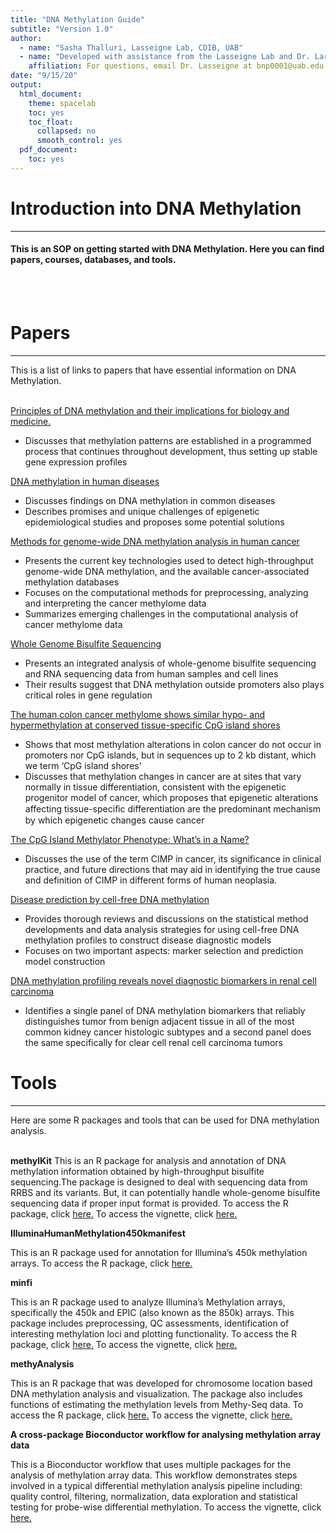 ```yaml
---
title: "DNA Methylation Guide"
subtitle: "Version 1.0"
author: 
  - name: "Sasha Thalluri, Lasseigne Lab, CDIB, UAB"
  - name: "Developed with assistance from the Lasseigne Lab and Dr. Lara Ianov, UAB"
    affiliation: For questions, email Dr. Lasseigne at bnp0001@uab.edu
date: "9/15/20"
output:
  html_document:
    theme: spacelab
    toc: yes
    toc_float:
      collapsed: no
      smooth_control: yes
  pdf_document:
    toc: yes
---
```


# Introduction into DNA Methylation
***
#### This is an SOP on getting started with DNA Methylation. Here you can find papers, courses, databases, and tools.
<br>
<br> 

# Papers
***
This is a list of links to papers that have essential information on DNA Methylation.
<br>
<br> 

<a href="https://www.ncbi.nlm.nih.gov/pubmed/30100054">Principles of DNA methylation and their implications for biology and medicine.</a>

* Discusses that methylation patterns are established in a programmed process that continues throughout development, thus setting up stable gene expression profiles

<a href="https://www.ncbi.nlm.nih.gov/pmc/articles/PMC6147084/">DNA methylation in human diseases</a>

* Discusses findings on DNA methylation in common diseases
* Describes promises and unique challenges of epigenetic epidemiological studies and proposes some potential solutions

<a href="https://academic.oup.com/bfg/article/15/6/432/2453166">Methods for genome-wide DNA methylation analysis in human cancer</a>

* Presents the current key technologies used to detect high-throughput genome-wide DNA methylation, and the available cancer-associated methylation databases
* Focuses on the computational methods for preprocessing, analyzing and interpreting the cancer methylome data
* Summarizes emerging challenges in the computational analysis of cancer methylome data

<a href="https://genomebiology.biomedcentral.com/articles/10.1186/s13059-014-0408-0">Whole Genome Bisulfite Sequencing</a>

* Presents an integrated analysis of whole-genome bisulfite sequencing and RNA sequencing data from human samples and cell lines
* Their results suggest that DNA methylation outside promoters also plays critical roles in gene regulation

<a href="https://pubmed.ncbi.nlm.nih.gov/19151715/">The human colon cancer methylome shows similar hypo- and hypermethylation at conserved tissue-specific CpG island shores</a>

* Shows that most methylation alterations in colon cancer do not occur in promoters nor CpG islands, but in sequences up to 2 kb distant, which we term 'CpG island shores'
* Discusses that methylation changes in cancer are at sites that vary normally in tissue differentiation, consistent with the epigenetic progenitor model of cancer, which proposes that epigenetic alterations affecting tissue-speciﬁc differentiation are the predominant mechanism by which epigenetic changes cause cancer

<a href="https://cancerres.aacrjournals.org/content/73/19/5858">The CpG Island Methylator Phenotype: What's in a Name?</a>

*  Discusses the use of the term CIMP in cancer, its significance in clinical practice, and future directions that may aid in identifying the true cause and definition of CIMP in different forms of human neoplasia.

<a href="https://www.ncbi.nlm.nih.gov/pubmed/29672679">Disease prediction by cell-free DNA methylation</a>

* Provides thorough reviews and discussions on the statistical method developments and data analysis strategies for using cell-free DNA methylation profiles to construct disease diagnostic models
* Focuses on two important aspects: marker selection and prediction model construction

<a href="https://bmcmedicine.biomedcentral.com/articles/10.1186/s12916-014-0235-x">DNA methylation profiling reveals novel diagnostic biomarkers in renal cell carcinoma</a>

* Identifies a single panel of DNA methylation biomarkers that reliably distinguishes tumor from benign adjacent tissue in all of the most common kidney cancer histologic subtypes and a second panel does the same specifically for clear cell renal cell carcinoma tumors


# Tools
*** 
Here are some R packages and tools that can be used for DNA methylation analysis. 
<br>
<br>

**methylKit**
This is an R package for analysis and annotation of DNA methylation information obtained by high-throughput bisulfite sequencing.The package is designed to deal with sequencing data from RRBS and its variants. But, it can potentially handle whole-genome bisulfite sequencing data if proper input format is provided. To access the R package, click <a href="https://www.bioconductor.org/packages/release/bioc/html/methylKit.html">here.</a> To access the vignette, click <a href="https://bioconductor.org/packages/release/bioc/vignettes/methylKit/inst/doc/methylKit.html">here.</a> 

**IlluminaHumanMethylation450kmanifest**

This is an R package used for annotation for Illumina's 450k methylation arrays. To access the R package, click <a href="https://bioconductor.org/packages/release/data/annotation/html/IlluminaHumanMethylation450kmanifest.html">here.</a>

**minfi**

This is an R package used to analyze Illumina’s Methylation arrays, specifically the 450k and EPIC (also known as the 850k) arrays. This package includes preprocessing, QC assessments, identification of interesting methylation loci and plotting functionality. To access the R package, click <a href="http://bioconductor.org/packages/release/bioc/html/minfi.html">here.</a> To access the vignette, click <a href="http://bioconductor.org/packages/release/bioc/vignettes/minfi/inst/doc/minfi.html">here.</a>

**methyAnalysis**

This is an R package that was developed for chromosome location based DNA methylation analysis and visualization. The package also includes functions of estimating the methylation levels from Methy-Seq data. To access the R package, click <a href="http://bioconductor.org/packages/release/bioc/html/methyAnalysis.html">here.</a>  To access the vignette, click <a href="https://bioconductor.org/packages/release/bioc/vignettes/methyAnalysis/inst/doc/methyAnalysis.pdf">here.</a> 

**A cross-package Bioconductor workflow for analysing methylation array data**

This is a Bioconductor workflow that uses multiple packages for the analysis of methylation array data. This workflow demonstrates steps involved in a typical differential methylation analysis pipeline including: quality control, filtering, normalization, data exploration and statistical testing for probe-wise differential methylation. To access the vignette, click <a href="https://bioconductor.org/packages/release/workflows/vignettes/methylationArrayAnalysis/inst/doc/methylationArrayAnalysis.html">here.</a> 


